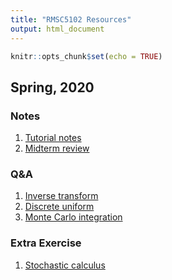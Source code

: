 ```yaml
---
title: "RMSC5102 Resources"
output: html_document
---
```


```r
knitr::opts_chunk$set(echo = TRUE)
```

## Spring, 2020

### Notes
1. [Tutorial notes](notes.pdf)  
2. [Midterm review](2020S/review_midterm.pdf)  

### Q&A
1. [Inverse transform](2020S/QA-Inverse-Transform.html)  
2. [Discrete uniform](2020S/QA-Discrete-Uniform.html)  
3. [Monte Carlo integration](2020S/QA-Monte-Carlo-Integration.html)

### Extra Exercise
1. [Stochastic calculus](2020S/EX-Stochastic-Calculus.html)